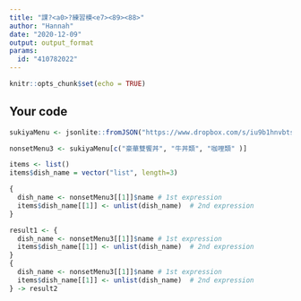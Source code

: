 ---
title: "課?<a0>?練習模<e7><89><88>"
author: "Hannah"
date: "2020-12-09"
output: output_format
params:
  id: "410782022"
---

```{r setup, include=FALSE}
knitr::opts_chunk$set(echo = TRUE)
```

## Your code

```{r}
sukiyaMenu <- jsonlite::fromJSON("https://www.dropbox.com/s/iu9b1hnvbtss83q/sukiyaMenu.json?dl=1")

nonsetMenu3 <- sukiyaMenu[c("豪華雙饗丼", "牛丼類", "咖哩類" )]
```
```{r}
items <- list()
items$dish_name = vector("list", length=3)
```


```{r}
{
  dish_name <- nonsetMenu3[[1]]$name # 1st expression
  items$dish_name[[1]] <- unlist(dish_name)  # 2nd expression
}
```


```{r}
result1 <- {
  dish_name <- nonsetMenu3[[1]]$name # 1st expression
  items$dish_name[[1]] <- unlist(dish_name)  # 2nd expression
}
{
  dish_name <- nonsetMenu3[[1]]$name # 1st expression
  items$dish_name[[1]] <- unlist(dish_name)  # 2nd expression
} -> result2
```


